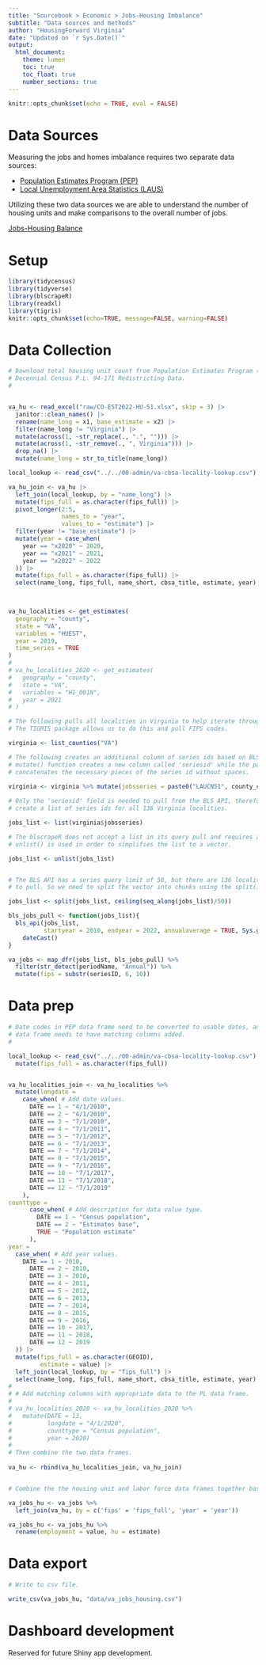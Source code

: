 ```yaml
---
title: "Sourcebook > Economic > Jobs-Housing Imbalance"
subtitle: "Data sources and methods"
author: "HousingForward Virginia"
date: "Updated on `r Sys.Date()`"
output:
  html_document:
    theme: lumen
    toc: true
    toc_float: true
    number_sections: true
---
```


```r
knitr::opts_chunk$set(echo = TRUE, eval = FALSE)
```

# Data Sources

Measuring the jobs and homes imbalance requires two separate data sources: 

* [Population Estimates Program (PEP)](https://www.census.gov/programs-surveys/popest.html)
* [Local Unemployment Area Statistics (LAUS)](https://www.bls.gov/lau/)

Utilizing these two data sources we are able to understand the number of housing units and make
comparisons to the overall number of jobs.

[Jobs-Housing Balance](http://planning-org-uploaded-media.s3.amazonaws.com/publication/download_pdf/PAS-Report-516.pdf)

# Setup
```r
library(tidycensus)
library(tidyverse)
library(blscrapeR)
library(readxl)
library(tigris)
knitr::opts_chunk$set(echo=TRUE, message=FALSE, warning=FALSE)
```

# Data Collection
```r

# Download total housing unit count from Population Estimates Program (PEP) and
# Decennial Census P.L. 94-171 Redistricting Data.
# 


va_hu <- read_excel("raw/CO-EST2022-HU-51.xlsx", skip = 3) |> 
  janitor::clean_names() |> 
  rename(name_long = x1, base_estimate = x2) |> 
  filter(name_long != "Virginia") |> 
  mutate(across(1, ~str_replace(., ".", ""))) |> 
  mutate(across(1, ~str_remove(., ", Virginia"))) |> 
  drop_na() |> 
  mutate(name_long = str_to_title(name_long))

local_lookup <- read_csv("../../00-admin/va-cbsa-locality-lookup.csv")

va_hu_join <- va_hu |> 
  left_join(local_lookup, by = "name_long") |> 
  mutate(fips_full = as.character(fips_full)) |> 
  pivot_longer(2:5,
               names_to = "year",
               values_to = "estimate") |> 
  filter(year != "base_estimate") |> 
  mutate(year = case_when(
    year == "x2020" ~ 2020,
    year == "x2021" ~ 2021,
    year == "x2022" ~ 2022
  )) |> 
  mutate(fips_full = as.character(fips_full)) |> 
  select(name_long, fips_full, name_short, cbsa_title, estimate, year)
  


va_hu_localities <- get_estimates(
  geography = "county",
  state = "VA",
  variables = "HUEST",
  year = 2019,
  time_series = TRUE
)
# 
# va_hu_localities_2020 <- get_estimates(
#   geography = "county",
#   state = "VA",
#   variables = "H1_001N",
#   year = 2021
# )

# The following pulls all localities in Virginia to help iterate through BLS series.
# The TIGRIS package allows us to do this and pull FIPS codes.

virginia <- list_counties("VA")

# The following creates an additional column of series ids based on BLS labels. The
# mutate() function creates a new column called 'seriesid' while the paste0() function
# concatenates the necessary pieces of the series id without spaces.

virginia <- virginia %>% mutate(jobsseries = paste0("LAUCN51", county_code, "0000000005")) #employment
                         
# Only the 'seriesid' field is needed to pull from the BLS API, therefore we need to
# create a list of series ids for all 136 Virginia localities. 

jobs_list <- list(virginia$jobsseries)

# The blscrapeR does not accept a list in its query pull and requires a vector. Therefore, 
# unlist() is used in order to simplifies the list to a vector.

jobs_list <- unlist(jobs_list)


# The BLS API has a series query limit of 50, but there are 136 localities (series ids)
# to pull. So we need to split the vector into chunks using the split() function.

jobs_list <- split(jobs_list, ceiling(seq_along(jobs_list)/50))

bls_jobs_pull <- function(jobs_list){
  bls_api(jobs_list,
          startyear = 2010, endyear = 2022, annualaverage = TRUE, Sys.getenv("BLS_KEY")) %>%
    dateCast()
}

va_jobs <- map_dfr(jobs_list, bls_jobs_pull) %>%
  filter(str_detect(periodName, "Annual")) %>%
  mutate(fips = substr(seriesID, 6, 10))
```

# Data prep

```r
# Date codes in PEP data frame need to be converted to usable dates, and then PL 
# data frame needs to have matching columns added.
# 

local_lookup <- read_csv("../../00-admin/va-cbsa-locality-lookup.csv") |> 
  mutate(fips_full = as.character(fips_full))


va_hu_localities_join <- va_hu_localities %>%
  mutate(longdate =
    case_when( # Add date values.
      DATE == 1 ~ "4/1/2010",
      DATE == 2 ~ "4/1/2010",
      DATE == 3 ~ "7/1/2010",
      DATE == 4 ~ "7/1/2011",
      DATE == 5 ~ "7/1/2012",
      DATE == 6 ~ "7/1/2013",
      DATE == 7 ~ "7/1/2014",
      DATE == 8 ~ "7/1/2015",
      DATE == 9 ~ "7/1/2016",
      DATE == 10 ~ "7/1/2017",
      DATE == 11 ~ "7/1/2018",
      DATE == 12 ~ "7/1/2019"
    ),
counttype =
      case_when( # Add description for data value type.
        DATE == 1 ~ "Census population",
        DATE == 2 ~ "Estimates base",
        TRUE ~ "Population estimate"
      ),
year =
  case_when( # Add year values.
    DATE == 1 ~ 2010,
      DATE == 2 ~ 2010,
      DATE == 3 ~ 2010,
      DATE == 4 ~ 2011,
      DATE == 5 ~ 2012,
      DATE == 6 ~ 2013,
      DATE == 7 ~ 2014,
      DATE == 8 ~ 2015,
      DATE == 9 ~ 2016,
      DATE == 10 ~ 2017,
      DATE == 11 ~ 2018,
      DATE == 12 ~ 2019
  )) |> 
  mutate(fips_full = as.character(GEOID),
         estimate = value) |> 
  left_join(local_lookup, by = "fips_full") |> 
  select(name_long, fips_full, name_short, cbsa_title, estimate, year)
# 
# # Add matching columns with appropriate data to the PL data frame.
# 
# va_hu_localities_2020 <- va_hu_localities_2020 %>%
#   mutate(DATE = 13,
#          longdate = "4/1/2020",
#          counttype = "Census population",
#          year = 2020)
# 
# Then combine the two data frames.
 
va_hu <- rbind(va_hu_localities_join, va_hu_join)


# Combine the the housing unit and labor force data frames together based on year and FIPS.

va_jobs_hu <- va_jobs %>%
  left_join(va_hu, by = c('fips' = 'fips_full', 'year' = 'year'))

va_jobs_hu <- va_jobs_hu %>%
  rename(employment = value, hu = estimate)
```

# Data export

```r
# Write to csv file.

write_csv(va_jobs_hu, "data/va_jobs_housing.csv")
```

# Dashboard development

Reserved for future Shiny app development.
